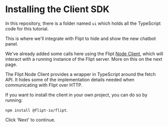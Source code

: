 # Installing the Client SDK

In this repository, there is a folder named `ui` which holds all the TypeScript code for this tutorial.

This is where we'll integrate with Flipt to hide and show the new chatbot panel.

We've already added some calls here using the Flipt [Node Client](https://github.com/flipt-io/flipt-node), which will interact with a running instance of the Flipt server. More on this on the next page.

The Flipt Node Client provides a wrapper in TypeScript around the fetch API. It hides some of the implementation details needed when communicating with Flipt over HTTP.

If you want to install the client in your own project, you can do so by running:

`npm install @flipt-io/flipt`.

Click 'Next' to continue.

